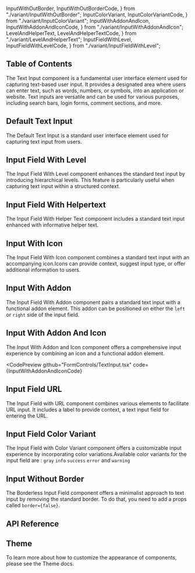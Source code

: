   InputWithOutBorder,
  InputWithOutBorderCode,
} from "./variant/InputWithOutBorder";
  InputColorVariant,
  InputColorVariantCode,
} from "./variant/InputColorVariant";
  InputWithAddonAndIcon,
  InputWithAddonAndIconCode,
} from "./variant/InputWithAddonAndIcon";
  LevelAndHelperText,
  LevelAndHelperTextCode,
} from "./variant/LevelAndHelperText";
  InputFieldWithLevel,
  InputFieldWithLevelCode,
} from "./variant/InputFieldWithLevel";


## Table of Contents

The Text Input component is a fundamental user interface element used for capturing text-based user input. It provides a designated area where users can enter text, such as words, numbers, or symbols, into an application or website. Text inputs are versatile and can be used for various purposes, including search bars, login forms, comment sections, and more.

## Default Text Input

The Default Text Input is a standard user interface element used for capturing text input from users.

<CodePreview github="FormControls/TextInput.tsx" code={DefaultInputCode}>
  <DefaultInput />
</CodePreview>

## Input Field With Level

The Input Field With Level component enhances the standard text input by introducing hierarchical levels. This feature is particularly useful when capturing text input within a structured context.

<CodePreview github="FormControls/TextInput.tsx" code={InputFieldWithLevelCode}>
  <InputFieldWithLevel />
</CodePreview>

## Input Field With Helpertext

The Input Field With Helper Text component includes a standard text input enhanced with informative helper text.

<CodePreview github="FormControls/TextInput.tsx" code={LevelAndHelperTextCode}>
  <LevelAndHelperText />
</CodePreview>

## Input With Icon

The Input Field With Icon component combines a standard text input with an accompanying icon.Icons can provide context, suggest input type, or offer additional information to users.

<CodePreview github="FormControls/TextInput.tsx" code={InputWithIconCode}>
  <InputWithIcon />
</CodePreview>

## Input With Addon

The Input Field With Addon component pairs a standard text input with a functional addon element. This addon can be positioned on either the `left` or `right` side of the input field.

<CodePreview github="FormControls/TextInput.tsx" code={InputWithAddonCode}>
  <InputWithAddon />
</CodePreview>

## Input With Addon And Icon

The Input With Addon and Icon component offers a comprehensive input experience by combining an icon and a functional addon element.

<CodePreview
  github="FormControls/TextInput.tsx"
  code={InputWithAddonAndIconCode}
>
  <InputWithAddonAndIcon />
</CodePreview>

## Input Field URL

The Input Field with URL component combines various elements to facilitate URL input. It includes a label to provide context, a text input field for entering the URL.

<CodePreview github="FormControls/TextInput.tsx" code={InputFieldURLCode}>
  <InputFieldURL />
</CodePreview>

## Input Field Color Variant

The Input Field with Color Variant component offers a customizable input experience by incorporating color variations.Available color variants for the input field are : `gray` `info` `success` `error` and `warning`

<CodePreview github="FormControls/TextInput.tsx" code={InputColorVariantCode}>
  <InputColorVariant />
</CodePreview>

## Input Without Border

The Borderless Input Field component offers a minimalist approach to text input by removing the standard border. To do that, you need to add a props called `border={false}`.

<CodePreview github="FormControls/TextInput.tsx" code={InputWithOutBorderCode}>
  <InputWithOutBorder />
</CodePreview>

## API Reference

<ComponentApi data={textInputApiData} />

## Theme

To learn more about how to customize the appearance of components, please see the Theme docs.

<CssThemePreview code={useTheme().theme.formControls.textInput} />
